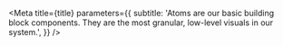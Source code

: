 

<Meta
  title={title}
  parameters={{
    subtitle:
      'Atoms are our basic building block components. They are the most granular, low-level visuals in our system.',
  }}
/>

<TableOfContents />
